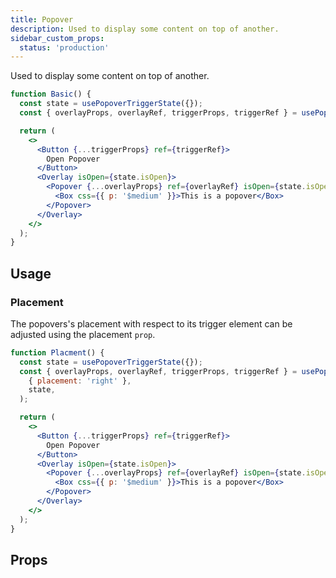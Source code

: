 ```yaml
---
title: Popover
description: Used to display some content on top of another.
sidebar_custom_props:
  status: 'production'
---
```


Used to display some content on top of another.

```jsx live
function Basic() {
  const state = usePopoverTriggerState({});
  const { overlayProps, overlayRef, triggerProps, triggerRef } = usePopoverTrigger({}, state);

  return (
    <>
      <Button {...triggerProps} ref={triggerRef}>
        Open Popover
      </Button>
      <Overlay isOpen={state.isOpen}>
        <Popover {...overlayProps} ref={overlayRef} isOpen={state.isOpen} onClose={state.close}>
          <Box css={{ p: '$medium' }}>This is a popover</Box>
        </Popover>
      </Overlay>
    </>
  );
}
```

## Usage

### Placement

The popovers's placement with respect to its trigger element can be adjusted using the placement
`prop`.

```jsx live
function Placment() {
  const state = usePopoverTriggerState({});
  const { overlayProps, overlayRef, triggerProps, triggerRef } = usePopoverTrigger(
    { placement: 'right' },
    state,
  );

  return (
    <>
      <Button {...triggerProps} ref={triggerRef}>
        Open Popover
      </Button>
      <Overlay isOpen={state.isOpen}>
        <Popover {...overlayProps} ref={overlayRef} isOpen={state.isOpen} onClose={state.close}>
          <Box css={{ p: '$medium' }}>This is a popover</Box>
        </Popover>
      </Overlay>
    </>
  );
}
```

## Props

<PropsTable component="Popover" />
